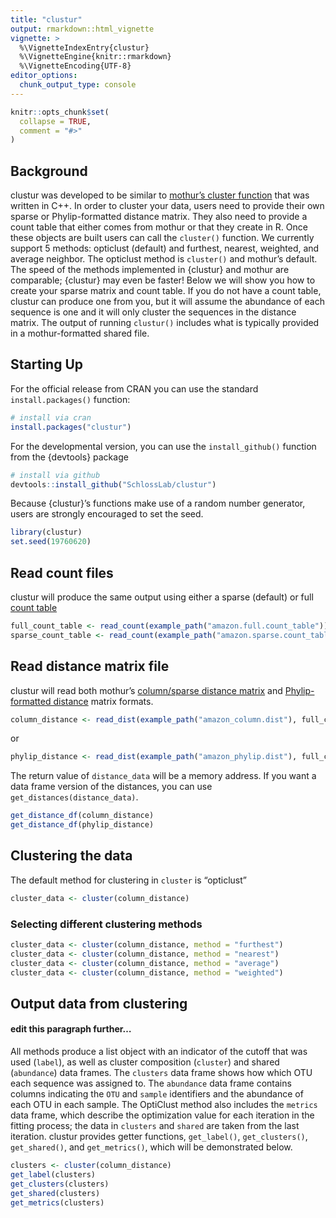 ```yaml
---
title: "clustur"
output: rmarkdown::html_vignette
vignette: >
  %\VignetteIndexEntry{clustur}
  %\VignetteEngine{knitr::rmarkdown}
  %\VignetteEncoding{UTF-8}
editor_options: 
  chunk_output_type: console
---
```

```r
knitr::opts_chunk$set(
  collapse = TRUE,
  comment = "#>"
)
```

## Background
clustur was developed to be similar to [mothur's cluster
function](https://mothur.org/wiki/cluster/) that was written in C++. In order to
cluster your data, users need to provide their own sparse or Phylip-formatted
distance matrix. They also need to provide a count table that either comes from
mothur or that they create in R. Once these objects are built users can call the
`cluster()` function. We currently support 5 methods: opticlust (default) and
furthest, nearest, weighted, and average neighbor.  The opticlust method is
`cluster()` and mothur's default. The speed of the methods implemented in
{clustur} and mothur are comparable; {clustur} may even be faster! Below we will
show you how to create your sparse matrix and count table. If you do not have a
count table, clustur can produce one from you, but it will assume the abundance
of each sequence is one and it will only cluster the sequences in the distance
matrix. The output of running `clustur()` includes what is typically provided in
a mothur-formatted shared file.


## Starting Up
For the official release from CRAN you can use the standard `install.packages()`
function:

```r
# install via cran
install.packages("clustur")
```

For the developmental version, you can use the `install_github()` function from
the {devtools} package

```r
# install via github
devtools::install_github("SchlossLab/clustur")
```

Because {clustur}'s functions make use of a random number generator, users are strongly encouraged to set the seed.

```r
library(clustur)
set.seed(19760620)
```

## Read count files
clustur will produce the same output using either a sparse (default) or full
[count table](https://mothur.org/wiki/count_file/)

```r
full_count_table <- read_count(example_path("amazon.full.count_table"))
sparse_count_table <- read_count(example_path("amazon.sparse.count_table"))
```


## Read distance matrix file

clustur will read both mothur's [column/sparse distance
matrix](https://mothur.org/wiki/column-formatted_distance_matrix/) and
[Phylip-formatted distance ](https://mothur.org/wiki/phylip-formatted_distance_matrix/) matrix formats. 

```r
column_distance <- read_dist(example_path("amazon_column.dist"), full_count_table, cutoff = 0.03)
```

or

```r
phylip_distance <- read_dist(example_path("amazon_phylip.dist"), full_count_table, cutoff = 0.03)
```

The return value of `distance_data` will be a memory address. If you want a data
frame version of the distances, you can use `get_distances(distance_data)`.

```r
get_distance_df(column_distance)
get_distance_df(phylip_distance)
```


## Clustering the data

The default method for clustering in `cluster` is "opticlust" 

```r
cluster_data <- cluster(column_distance)
```


### Selecting different clustering methods
```r
cluster_data <- cluster(column_distance, method = "furthest")
cluster_data <- cluster(column_distance, method = "nearest")
cluster_data <- cluster(column_distance, method = "average")
cluster_data <- cluster(column_distance, method = "weighted")
```


## Output data from clustering

#### edit this paragraph further...
All methods produce a list object with an indicator of the cutoff that was used
(`label`), as well as cluster composition (`cluster`) and shared (`abundance`) data frames.
The `clusters` data frame shows how which OTU each sequence was assigned to. The `abundance` data frame
contains columns indicating the `OTU` and `sample` identifiers and the
abundance of each OTU in each sample. The OptiClust method also includes the `metrics` data
frame, which describe the optimization value for each iteration in the fitting
process; the data in `clusters` and `shared` are taken from the last iteration.
clustur provides getter functions, `get_label()`, `get_clusters()`,
`get_shared()`, and `get_metrics()`, which will be demonstrated below.

```r
clusters <- cluster(column_distance)
get_label(clusters)
get_clusters(clusters)
get_shared(clusters)
get_metrics(clusters)
```

